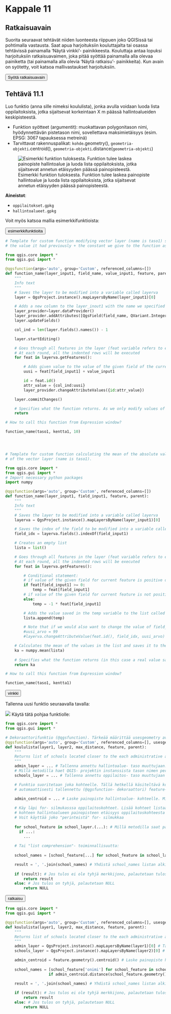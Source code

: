 # Kappale 11

## Ratkaisuavain

Suorita seuraavat tehtävät niiden luonteesta riippuen joko QGISissä tai pohtimalla vastausta. Saat apua harjoituksiin kouluttajalta tai osassa tehtävissä painamalla 'Näytä vinkki'- painikkeesta. Kouluttaja antaa lopuksi harjoituksiin ratkaisuavaimen, joka pitää syöttää painamalla alla olevaa painiketta (tai painamalla alla olevia 'Näytä ratkaisu'- painikkeita). Kun avain on syötetty, voit katsoa mallivastaukset harjoituksiin.

<button onclick="enterToken()" class="btn">Syötä ratkaisuavain</button>

## Tehtävä 11.1

Luo funktio (anna sille nimeksi koululista), jonka avulla voidaan luoda lista oppilaitoksista, jotka sijaitsevat korkeintaan X m päässä hallintoalueiden keskipisteestä.

- Funktion syötteet (argumentit): muokattavan polygonitason nimi, hyödynnettävän pistetason nimi, sovellettava maksimietäisyys (esim. EPSG: 3067 tapauksessa metreinä)
- Tarvittavat rakennuspalikat: ```kohde```.geometry(), ```geometria-objekti```.centroid(), ```geometria-objekti```.distance(```geometria-objekti```)

![Esimerkki funktion tuloksesta. Funktion tulee laskea painopiste hallintoalue ja luoda lista oppilaitoksista, jotka sijaitsevat annetun etäisyyden päässä painopisteestä.](img/sessio_4/image1.png)

**Aineistot**: 

- ```oppilaitokset.gpkg```
- ```hallintoalueet.gpkg```

Voit myös katsoa mallia esimerkkifunktioista:

<button onclick="toggleAnswer(this)" class="btn answer_btn">esimerkkifunktioita</button>

::: hidden-box
::: code-box
``` python
# Template for custom function modifying vector layer (name is taso1) so that its attribute field (name is kentta1) will always get
# the value it had previously + the constant we give to the function as parameter.

from qgis.core import *
from qgis.gui import *

@qgsfunction(args='auto', group='Custom', referenced_columns=[])
def function_name(layer_input1, field_name, value_input1, feature, parent):
    """
    Info text
    """
    # Saves the layer to be modified into a variable called layerva
    layer = QgsProject.instance().mapLayersByName(layer_input1)[0]

    # Adds a new column to the layer_inout1 with the name we specified as input
    layer_provider=layer.dataProvider()
    layer_provider.addAttributes([QgsField(field_name, QVariant.Integer)])
    layer.updateFields()

    col_ind = len(layer.fields().names()) - 1

    layer.startEditing()

    # Goes through all features in the layer (feat variable refers to each feature in the given layer once)
    # At each round, all the indented rows will be executed
    for feat in layerva.getFeatures():

        # Adds given value to the value of the given field of the current feature
        uusi = feat[field_input1] + value_input1

        id = feat.id()
        attr_value = {col_ind:uusi}
        layer_provider.changeAttributeValues({id:attr_value})

    layer.commitChanges()

    # Specifies what the function returns. As we only modify values of the layer > nothing gets returned
    return

# How to call this function from Expression window?

function_name(taso1, kentta1, 10)




# Template for custom function calculating the mean of the absolute value of the attribute field (name is kentta1)
# of the vector layer (name is taso1).

from qgis.core import *
from qgis.gui import *
# Import necessary python packages
import numpy

@qgsfunction(args='auto', group='Custom', referenced_columns=[])
def function_name(layer_input1, field_input1, feature, parent):
    """
    Info text
    """
    # Saves the layer to be modified into a variable called layerva
    layerva = QgsProject.instance().mapLayersByName(layer_input1)[0]

    # Saves the index of the field to be modified into a variable called field_idx
    field_idx = layerva.fields().indexOf(field_input1)

    # Creates an empty list
    lista = list()

    # Goes through all features in the layer (feat variable refers to each feature in the given layer once)
    # At each round, all the indented rows will be executed
    for feat in layerva.getFeatures():

    	# Conditional statement:
    	# if value of the given field for current feature is positive or zero, set temp variable to match current value
    	if feat[field_input1] >= 0:
    		temp = feat[field_input1]
    	# if value of the given field for current feature is not positive or zero, set temp variable to match current value multiplied with -1
    	else:
    		temp = -1 * feat[field_input1]

    	# Adds the value saved in the temp variable to the list called lista
        lista.append(temp)

        # Note that if we would also want to change the value of field_input1, we would use:
        #uusi_arvo = 99
        #layerva.changeAttributeValue(feat.id(), field_idx, uusi_arvo)

    # Calculates the mean of the values in the list and saves it to the variable called ka
    ka = numpy.mean(lista)
    
    # Specifies what the function returns (in this case a real value saved in the variable ka)
    return ka

# How to call this function from Expression window?

function_name(taso1, kentta1)
```
:::
:::

<button onclick="toggleAnswer(this)" class="btn answer_btn">vinkki</button>

::: hidden-box
Tallenna uusi funktio seuraavalla tavalla:

![](img/sessio_4/image2.gif)
Käytä tätä pohjaa funktiolle:

::: code-box
``` python
from qgis.core import *
from qgis.gui import *

# Dekoraattorifunktio (@qgsfunction). Tärkeää määrittää usesgeometry avainsana-argumentti 'True':ksi
@qgsfunction(args='auto', group='Custom', referenced_columns=[], usesgeometry=True) 
def koululista(layer1, layer2, max_distance, feature, parent):
    """
    Returns list of schools located closer to the each administrative area's centroid than given distance.
    """
    admin_layer = ... # Tallenna annettu hallintoalue- taso muuttujaan.
    # Millä metodilla haet QGIS- projektin instanssista tason nimen perusteella?
    schools_layer = ... # Tallenna annettu oppilaitos- taso muuttujaan samalla tavalla.

    # Funktio suoritetaan joka kohteelle. Tällä hetkellä käsiteltävä kohde on 
    # automaattisesti tallennettu (@qgsfunction- dekoraattori) feature- muuttujaan.

    admin_centroid = ... # Laske painopiste hallintoalue- kohteelle. Millä metodilla voit laskea geometrialle painopisteen?
    
    # Käy läpi for- silmukasssa oppilaitoskohteet. Lisää kohteet listaan 'school_names', jos
    # kohteen hallintoalueen painopisteen etäisyys oppilaitoskohteesta on alle 'max_distance'- argumentin.
    # Voit käyttää joko "perinteistä" for- silmukkaa
    
    for school_feature in school_layer.(...): # Millä metodilla saat palautettua tason kohteet?
      if ...:
        ...
      
    # Tai "list comprehension"- toiminnallisuutta:
    
    school_names = [school_feature[...] for school_feature in school_layer.(...) if ...]

    result = ', '.join(school_names) # Yhdistä school_names listan alkiot, erottimena pilkku ja välilyönti
    
    if (result): # Jos tulos ei ole tyhjä merkkijono, palautetaan tulos
        return result
    else: # Jos tulos on tyhjä, palautetaan NULL
        return NULL
```
:::
:::

<button onclick="toggleAnswer(this)" class="btn answer_btn token">ratkaisu</button>

::: hidden-box
::: code-box
``` python
from qgis.core import *
from qgis.gui import *

@qgsfunction(args='auto', group='Custom', referenced_columns=[], usesgeometry=True)
def koululista(layer1, layer2, max_distance, feature, parent):
    """
    Returns list of schools located closer to the each administrative area's centroid than given distance.
    """
    admin_layer = QgsProject.instance().mapLayersByName(layer1)[0] # Tallenna annettu hallintoalue- taso muuttujaan
    schools_layer = QgsProject.instance().mapLayersByName(layer2)[0] # Tallenna annettu oppilaitos- taso muuttujaan

    admin_centroid = feature.geometry().centroid() # Laske painopiste hallintoalue- kohteelle
                                                   
    school_names = [school_feature['onimi'] for school_feature in schools_layer.getFeatures() # Käy läpi for- silmukassa oppilaitoskohteet ja
                   if admin_centroid.distance(school_feature.geometry()) < max_distance] # tarkista onko etäisyys painopisteeseen alle annetun argumentin

    result = ', '.join(school_names) # Yhdistä school_names listan alkiot, erottimena pilkku ja välilyönti
    
    if (result): # Jos tulos ei ole tyhjä merkkijono, palautetaan tulos
        return result
    else: # Jos tulos on tyhjä, palautetaan NULL
        return NULL
```
:::
:::
